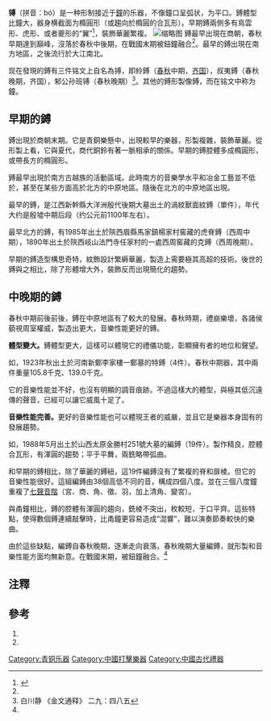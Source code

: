 '''镈'''（拼音：bó）是一种形制接近于[[鐘_(東亞)|鐘]]的乐器，不像鐘口呈弧状，为平口。鎛體型比鐘大，器身横截面为橢圓形（或趨向於橢圓的合瓦形）。早期鎛兩側多有鳥雲形、虎形、或者夔形的“翼”<ref name=":0">{{Cite book|edition=第一版|chapter=艺术突破与音响本体的自觉——论春秋器乐艺术的独立发展|url=https://www.worldcat.org/oclc/1099179746|location=Beijing|isbn=9787569913668|oclc=1099179746|last=李|last2=李宏锋,|title=乐史披沙：音乐学术论文选（2005—2014）|first=宏峰|publisher=|year=2017|pages=|access-date=2019-07-02|archive-date=2019-07-10|archive-url=https://web.archive.org/web/20190710172625/https://www.worldcat.org/title/yue-shi-pi-sha-yin-yue-xue-shu-lun-wen-xuan-2005-2014/oclc/1099179746|dead-url=no}}</ref>，裝飾華麗繁複。
[[File:Qingong_Bo,_Spring_and_Autumn_period,_Baoji_Bronze_Ware_Museum.jpg|缩略图]]
鎛最早出現在商朝，春秋早期達到巔峰，沒落於春秋中後期，在戰國末期被鈕鐘融合<ref name=":0" />。最早的鎛出現在南方地區，之後流行於大江南北。

现在發現的鎛有三件铭文上自名為镈，即紷鎛（[[春秋时期|春秋]]中期，[[齐国|齐国]]），叔夷鎛（春秋晚期，齐国），邾公孙班镈（春秋晚期）<ref>白川静 《金文通释》 二九：四八五</ref>。其他的鎛形製像鎛，而在铭文中称为鐘。

== 早期的鎛 ==
鎛出現於商朝末期。它是青銅樂懸中，出現較早的樂器，形製複雜，裝飾華麗。從形製上看，它與夏代，商代銅鈴有著一脈相承的關係。早期的鎛腔體多成橢圓形，或帶長方的橢圓形。

鎛最早出現於南方古越族的活動區域。此時南方的音樂學水平和冶金工藝並不低於，甚至在某些方面高於北方的中原地區。隨後在北方的中原地區出現。

最早的鎛，是江西新幹縣大洋洲殷代後期大墓出土的渦紋獸面紋鎛（單件），年代大约是殷墟中期后段（约公元前1100年左右）。

最早北方的鎛，有1985年出土於陝西眉縣馬家鎮楊家村窖藏的虎脊鎛（西周中期），1890年出土於陝西岐山法門寺任家村的一處西周窖藏的克鎛（西周晚期）。

早期的鎛造型構思奇特，紋飾設計繁縟華麗，製造上需要極其高超的技術。後世的鎛與之相比，除了形體增大外，裝飾反而出現簡化的趨勢。

== 中晚期的鎛 ==
春秋中期前後前後，鎛在中原地區有了較大的發展。春秋時期，禮崩樂壞，各諸侯藐視周室權威，製造出更大，音樂性能更好的鎛。

'''體型變大。'''鎛體型更大，這樣可以體現它的禮儀功能，彰顯擁有者的地位和聲望。

如，1923年秋出土於河南新鄭李家樓一鄭墓的特鎛（4件）。春秋中期器，其中兩件重量105.8千克、139.0千克。

它的音樂性能並不好，也沒有明顯的調音痕跡。不過這樣大的體型，與極其低沉遠傳的聲音，已經可以讓它威風十足了。

'''音樂性能完善。'''更好的音樂性能也可以體現王者的威嚴，並且它是樂器本身固有的發展趨勢。

如，1988年5月出土於山西太原金勝村251號大墓的編鎛（19件）。製作精良，腔體合瓦形，有渾圓的趨勢；平于平舞，兩銑略帶弧曲。

和早期的鎛相比，除了華麗的鎛紐，這19件編鎛沒有了繁複的脊和扉棱。但它的音樂性能很好。這組編鎛由38個高低不同的音，構成四個八度。並在三個八度鐘重複了[[七聲音階|七聲音階]]（宮、商、角、徵、羽，加上清角、變宮）。

與甬鐘相比，鎛的腔體有渾圓的趨向，銑棱不突出，枚較短，于口平齊。這些特點，使得數個鎛連續敲擊時，比甬鐘更容易造成“混響”，難以演奏節奏較快的樂曲。

由於這些缺點，編鎛自春秋晚期，逐漸走向衰落。春秋晚期大量編鎛，就形製和音樂性能方面均無新意。在戰國末期，被鈕鐘融合。<ref name=":0" />

==注釋==
{{Reflist}}

==參考==
#{{Cite book|title=古代中國青銅器|last=朱|first=鳳瀚|publisher=南開大學出版社|year=1995|isbn=7-310-00686-0|location=|pages=}}
#{{Cite book|title=福建教育出版社|last=王|first=子初|publisher=福建教育出版社|year=2002|isbn=7-5334-3553-2|location=|pages=}}

{{礼器}}
{{中国民族乐器}}

[[Category:青铜乐器|Category:青铜乐器]]
[[Category:中國打擊樂器|Category:中國打擊樂器]]
[[Category:中國古代禮器|Category:中國古代禮器]]